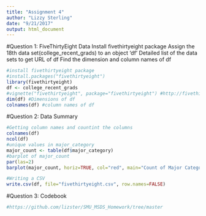 ```yaml
---
title: "Assignment 4"
author: "Lizzy Sterling"
date: "9/21/2017"
output: html_document
---
```


#Question 1: FiveThirtyEight Data
Install fivethirtyeight package
Assign the 18th data set(college_recent_grads) to an object 'df'
Detailed list of the data sets to get URL of df
Find the dimension and column names of df

```r
#install fivethirtyeight package
#install.packages("fivethirtyeight")
library(fivethirtyeight)
df <- college_recent_grads
#vignette("fivethirtyeight", package="fivethirtyeight") #http://fivethirtyeight.com/features/the-economic-guide-to-picking-a-college-major/
dim(df) #Dimensions of df
colnames(df) #column names of df
```

#Question 2: Data Summary
```r
#Getting column names and countint the columns
colnames(df)
ncol(df)
#unique values in major_category
major_count <- table(df$major_category)
#barplot of major_count
par(las=2)
barplot(major_count, horiz=TRUE, col="red", main="Count of Major Categories", xlab="Majors", ylab="Count") #Fix y-axis

#Writing a CSV
write.csv(df, file="fivethirtyeight.csv", row.names=FALSE)
```

#Question 3: Codebook
```r
#https://github.com/lizster/SMU_MSDS_Homework/tree/master
```